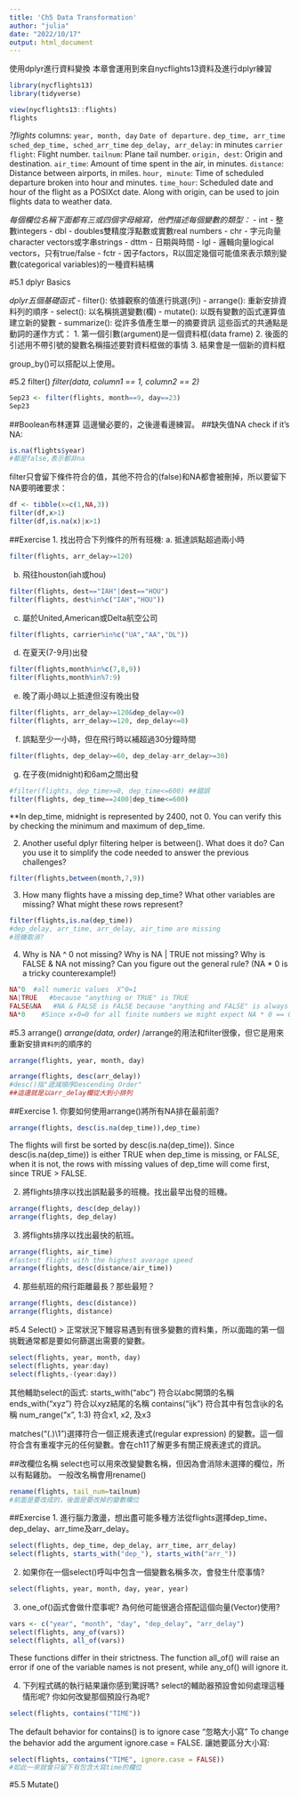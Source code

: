 ```yaml
---
title: 'Ch5 Data Transformation'
author: "julia"
date: "2022/10/17"
output: html_document
---
```


使用dplyr進行資料變換
本章會運用到來自nycflights13資料及進行dplyr練習
```r
library(nycflights13)
library(tidyverse)
```

```r
view(nycflights13::flights)
flights
```
*?flights*
columns:
`year, month, day`
`Date of departure.`
`dep_time, arr_time`
`sched_dep_time, sched_arr_time`
`dep_delay, arr_delay`: in minutes
`carrier`
`flight`: Flight number.
`tailnum`: Plane tail number.
`origin, dest`: Origin and destination.
`air_time`: Amount of time spent in the air, in minutes.
`distance`: Distance between airports, in miles.
`hour, minute`: Time of scheduled departure broken into hour and minutes.
`time_hour`: Scheduled date and hour of the flight as a POSIXct date. Along with origin, can be used to join flights data to weather data.

*每個欄位名稱下面都有三或四個字母縮寫，他們描述每個變數的類型：*
- int - 整數integers
- dbl - doubles雙精度浮點數或實數real numbers
- chr - 字元向量character vectors或字串strings
- dttm - 日期與時間
- lgl - 邏輯向量logical vectors，只有true/false
- fctr - 因子factors，R以固定幾個可能值來表示類別變數(categorical variables)的一種資料結構

#5.1 dplyr Basics

*dplyr五個基礎函式*
- filter(): 依據觀察的值進行挑選(列)
- arrange(): 重新安排資料列的順序
- select(): 以名稱挑選變數(欄)
- mutate(): 以既有變數的函式運算值建立新的變數
- summarize(): 從許多值產生單一的摘要資訊
這些函式的共通點是動詞的運作方式：
1. 第一個引數(argument)是一個資料框(data frame)
2. 後面的引述用不帶引號的變數名稱描述要對資料框做的事情
3. 結果會是一個新的資料框

group_by()可以搭配以上使用。

#5.2 filter()
*filter(data, column1 == 1, column2 == 2)*

```r
Sep23 <- filter(flights, month==9, day==23)
Sep23
```
##Boolean布林運算
這邊蠻必要的，之後邊看邊練習。
##缺失值NA
check if it's NA:
```R
is.na(flights$year)
#都是false,表示都非na
```
filter只會留下條件符合的值，其他不符合的(false)和NA都會被刪掉，所以要留下NA要明確要求：
```R
df <- tibble(x=c(1,NA,3))
filter(df,x>1)
filter(df,is.na(x)|x>1)
```
##Exercise
1. 找出符合下列條件的所有班機:
a. 抵達誤點超過兩小時
```r
filter(flights, arr_delay>=120)
```
b. 飛往houston(iah或hou)
```r
filter(flights, dest=="IAH"|dest=="HOU")
filter(flights, dest%in%c("IAH","HOU"))
```
c. 屬於United,American或Delta航空公司
```R
filter(flights, carrier%in%c("UA","AA","DL"))
```
d. 在夏天(7-9月)出發
```r
filter(flights,month%in%c(7,8,9))
filter(flights,month%in%7:9)
```

e. 晚了兩小時以上抵達但沒有晚出發
```r
filter(flights, arr_delay>=120&dep_delay<=0)
filter(flights, arr_delay>=120, dep_delay<=0)
```
f. 誤點至少一小時，但在飛行時以補超過30分鐘時間
```r
filter(flights, dep_delay>=60, dep_delay-arr_delay>=30)
```
g. 在子夜(midnight)和6am之間出發
```r
#filter(flights, dep_time>=0, dep_time<=600) ##錯誤
filter(flights, dep_time==2400|dep_time<=600)
```
**In dep_time, midnight is represented by 2400, not 0. You can verify this by checking the minimum and maximum of dep_time.

2. Another useful dplyr filtering helper is between(). What does it do? Can you use it to simplify the code needed to answer the previous challenges?
```r
filter(flights,between(month,7,9))
```

3. How many flights have a missing dep_time? What other variables are missing? What might these rows represent?
```r
filter(flights,is.na(dep_time))
#dep_delay, arr_time, arr_delay, air_time are missing
#班機取消?
```
4. Why is NA ^ 0 not missing? Why is NA | TRUE not missing? Why is FALSE & NA not missing? Can you figure out the general rule? (NA * 0 is a tricky counterexample!)
```r
NA^0  #all numeric values  X^0=1
NA|TRUE   #because "anything or TRUE" is TRUE
FALSE&NA   #NA & FALSE is FALSE because "anything and FALSE" is always FALSE
NA*0    #Since x∗0=0 for all finite numbers we might expect NA * 0 == 0, but that’s not the case. The reason that NA * 0 != 0 is that 0*∞ and 0*−∞ are undefined. R represents undefined results as NaN, which is an abbreviation of “not a number”.
```

#5.3 arrange()
*arrange(data, order)*
/arrange的用法和filter很像，但它是用來重新安排`資料列`的順序的

```r
arrange(flights, year, month, day)

arrange(flights, desc(arr_delay))
#desc()指"遞減順序Descending Order"
##這邊就是以arr_delay欄從大到小排列
```
##Exercise
1. 你要如何使用arrange()將所有NA排在最前面?
```R
arrange(flights, desc(is.na(dep_time)),dep_time)
```
The flights will first be sorted by desc(is.na(dep_time)). Since desc(is.na(dep_time)) is either TRUE when dep_time is missing, or FALSE, when it is not, the rows with missing values of dep_time will come first, since TRUE > FALSE.

2. 將flights排序以找出誤點最多的班機。找出最早出發的班機。
```r
arrange(flights, desc(dep_delay))
arrange(flights, dep_delay)
```

3. 將flights排序以找出最快的航班。
```r
arrange(flights, air_time)
#fastest flight with the highest average speed
arrange(flights, desc(distance/air_time))
```

4. 那些航班的飛行距離最長？那些最短？
```r
arrange(flights, desc(distance))
arrange(flights, distance)
```

#5.4 Select()
> 正常狀況下鰻容易遇到有很多變數的資料集，所以面臨的第一個挑戰通常都是要如何篩選出需要的變數。

```r
select(flights, year, month, day)
select(flights, year:day)
select(flights,-(year:day))
```
其他輔助select的函式:
starts_with("abc")  符合以abc開頭的名稱
ends_with("xyz")  符合以xyz結尾的名稱
contains("ijk")  符合其中有包含ijk的名稱
num_range("x", 1:3)  符合x1, x2, 及x3

matches("(.)\\1")選擇符合一個正規表達式(regular expression) 的變數。這一個符合含有重複字元的任何變數。會在ch11了解更多有關正規表達式的資訊。

##改欄位名稱
select也可以用來改變變數名稱，但因為會消除未選擇的欄位，所以有點雞肋。
一般改名稱會用rename()
```r
rename(flights, tail_num=tailnum)
#前面是要改成的，後面是要改掉的變數欄位
```

##Exercise
1. 進行腦力激盪，想出盡可能多種方法從flights選擇dep_time、dep_delay、arr_time及arr_delay。
```r
select(flights, dep_time, dep_delay, arr_time, arr_delay)
select(flights, starts_with("dep_"), starts_with("arr_"))
```

2. 如果你在一個select()呼叫中包含一個變數名稱多次，會發生什麼事情?
```r
select(flights, year, month, day, year, year)

```
3. one_of()函式會做什麼事呢? 為何他可能很適合搭配這個向量(Vector)使用?
```r
vars <- c("year", "month", "day", "dep_delay", "arr_delay")
select(flights, any_of(vars))
select(flights, all_of(vars))
```
These functions differ in their strictness. The function all_of() will raise an error if one of the variable names is not present, while any_of() will ignore it.

4. 下列程式碼的執行結果讓你感到驚訝嗎? select的輔助器預設會如何處理這種情形呢? 你如何改變那個預設行為呢?
```r
select(flights, contains("TIME"))
```
The default behavior for contains() is to ignore case "忽略大小寫"
To change the behavior add the argument ignore.case = FALSE. 讓她要區分大小寫:
```r
select(flights, contains("TIME", ignore.case = FALSE))
#如此一來就會只留下有包含大寫time的欄位
```

#5.5 Mutate()













































